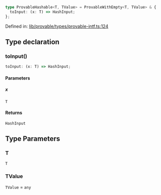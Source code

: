 ```ts
type ProvableHashable<T, TValue> = ProvableWithEmpty<T, TValue> & {
  toInput: (x: T) => HashInput;
};
```

Defined in: [lib/provable/types/provable-intf.ts:124](https://github.com/o1-labs/o1js/blob/fca908c243ee8e908efacaf73a882d48759e675a/src/lib/provable/types/provable-intf.ts#L124)

## Type declaration

### toInput()

```ts
toInput: (x: T) => HashInput;
```

#### Parameters

##### x

`T`

#### Returns

`HashInput`

## Type Parameters

### T

`T`

### TValue

`TValue` = `any`
